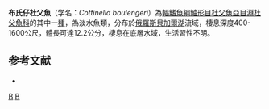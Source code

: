 {{Speciesbox 
| taxon = Cottinella boulengeri
| status = NE
| status_system = IUCN3.1
| authority = [[Berg|Berg]], 1906
| synonyms = *''Abyssocottus boulengeri'' <small>Berg, 1906</small> 
}}

'''布氏仔杜父魚'''（学名：''Cottinella boulengeri''）為[[輻鰭魚綱|輻鰭魚綱]][[鮋形目|鮋形目]][[杜父魚亞目|杜父魚亞目]][[淵杜父魚科|淵杜父魚科]]的其中一[[種|種]]，為淡水魚類，分布於[[俄羅斯|俄羅斯]][[貝加爾湖|貝加爾湖]]流域，棲息深度400-1600公尺，體長可達12.2公分，棲息在底層水域，生活習性不明。

==参考文献==
*{{FishBase_species|genus=Cottinella|species=boulengeri |year=2014|month=5}}

{{Taxonbar|from=Q5175617}}

[[Category:仔杜父魚屬|B]]
[[Category:1906年描述的魚類|B]]